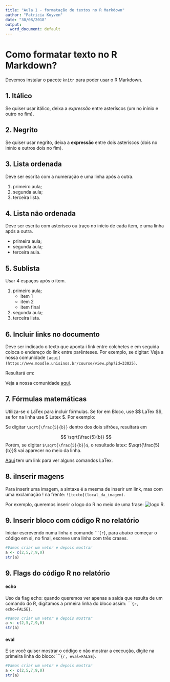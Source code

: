 ```yaml
---
title: "Aula 1 - formatação de textos no R Markdown"
author: "Patricia Kuyven"
date: "30/08/2018"
output:
  word_document: default
---
```


# Como formatar texto no R Markdown?

Devemos instalar o pacote `knitr` para poder usar o R Markdown.



## 1. Itálico

Se quiser usar itálico, deixa a *expressão* entre asteríscos (um no inínio e outro no fim).

## 2. Negrito

Se quiser usar negrito, deixa a **expressão** entre dois asteríscos (dois no inínio e outros dois no fim).

## 3. Lista ordenada

Deve ser escrita com a numeração e uma linha após a outra.

1. primeiro aula;
2. segunda aula;
3. terceira lista.

## 4. Lista não ordenada

Deve ser escrita com asterísco ou traço no início de cada item, e uma linha após a outra.

* primeira aula;
* segunda aula;
* terceira aula.

## 5. Sublista

Usar 4 espaços após o item.

1. primeiro aula;
    * item 1
    * item 2
    * item final
2. segunda aula;
3. terceira lista.

## 6. Incluir links no documento

Deve ser indicado o texto que aponta i link entre colchetes e em seguida coloca o endereço do link entre parênteses. Por exemplo, se digitar: Veja a nossa comunidade `[aqui](https://www.moodle.unisinos.br/course/view.php?id=33025)`.

Resultará em:

Veja a nossa comunidade [aqui](https://www.moodle.unisinos.br/course/view.php?id=33025).

## 7. Fórmulas matemáticas

Utiliza-se o LaTex para incluir fórmulas. Se for em Bloco, use \$$ LaTex \$$, se for na linha use $ Latex $. Por exemplo:

Se digitar `\sqrt{\frac{5}{b}}` dentro dos dois sifrões, resultará em

$$
\sqrt{\frac{5}{b}}
$$
Porém, se digitar `$\sqrt{\frac{5}{b}}$`, o resultado latex: $\sqrt{\frac{5}{b}}$ vai aparecer no meio da linha.
 

[Aqui](http://web.ift.uib.no/Teori/KURS/WRK/TeX/symALL.html) tem um link para ver alguns comandos LaTex.

 
 
## 8.  iInserir magens

Para inserir uma imagem, a sintaxe é a mesma de inserir um link, mas com uma exclamação ! na frente:  `![texto](local_da_imagem)`.

Por exemplo, queremos inserir o logo do R no meio de uma frase: ![logo R](http://developer.r-project.org/Logo/Rlogo-5.png).





## 9. Inserir bloco com código R no relatório

Iniciar escrevendo numa linha o comando ````{r}`, para abaixo começar o código em si, no final, escreve uma linha com três crases.

```r
#Vamos criar um vetor e depois mostrar
a <- c(2,5,7,9,0)
str(a)
```


## 9. Flags do código R no relatório

#### echo

Uso da flag echo: quando queremos ver apenas a saída que resulta de um comando do R, digitamos a prmeira linha do bloco assim: ````{r, echo=FALSE}`.


```r
#Vamos criar um vetor e depois mostrar
a <- c(2,5,7,9,0)
str(a)
```


#### eval

E se você quiser mostrar o código e não mostrar a execução, digite na primeira linha do bloco: ````{r, eval=FALSE}`.

```r
#Vamos criar um vetor e depois mostrar
a <- c(2,5,7,9,0)
str(a)
```

